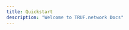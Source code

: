 ```yaml
---
title: Quickstart
description: "Welcome to TRUF.network Docs"
---
```


<CardGroup cols={2}>
	<Card
		title="Github"
		icon="github"
		href="https://github.com/trufnetwork/"
	></Card>
	<Card
		title="TSN Go SDK"
		icon="golang"
		href="https://github.com/trufnetwork/sdk-go"
	></Card>
	<Card
		title="TSN TypeScript/JavaScript SDK"
		icon="square-js"
		href="https://github.com/trufnetwork/sdk-js"
	></Card>
	<Card
		title="Discussions"
		icon="comments"
		iconType="solid"
		href="https://github.com/orgs/trufnetwork/discussions"
	></Card>
	<Card
		title="Consumer"
		icon="user"
		iconType="solid"
		href="/about-truf-network"
	></Card>
	<Card
		title="Token & Governance"
		icon="coin"
		iconType="solid"
		href="/token-governance"
	></Card>
	<Card
		title="Node Operator"
		icon="server"
		iconType="solid"
		href="/developer-node-operator/node-operator-guide"
	></Card>
	<Card
		title="Developer"
		icon="code"
		iconType="solid"
		href="/developer-node-operator/developer-guide"
	></Card>
	<Card
		title="Bounty"
		icon="coins"
		iconType="solid"
		href="/bounties-overview"
	></Card>
	<Card title="Bug Report" icon="bug" href="/bug-report"></Card>
</CardGroup>
